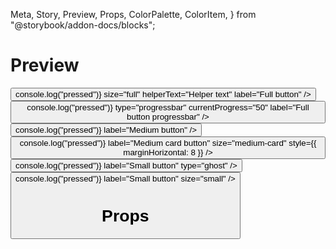   Meta,
  Story,
  Preview,
  Props,
  ColorPalette,
  ColorItem,
} from "@storybook/addon-docs/blocks";

<Meta title="Buttons" />

# Preview

<Preview>
  <Story
    name="CTA"
    parameters={{
      design: {
        type: "figma",
        url:
          "https://www.figma.com/file/7Sh8nuwN3NqpwMCoOUPu9G/Styleguide-Test?node-id=104%3A525",
      },
    }}
  >
    <View style={{ alignItems: "center" }}>
      <View
        style={{
          height: 600,
          marginBottom: 200,
          justifyContent: "space-evenly",
          width: 900,
          borderWidth: 2,
          borderColor: "grey",
          paddingHorizontal: 16,
        }}
      >
        <Button
          onPress={() => console.log("pressed")}
          size="full"
          helperText="Helper text"
          label="Full button"
        />
        <Button
          onPress={() => console.log("pressed")}
          type="progressbar"
          currentProgress="50"
          label="Full button progressbar"
        />
        <Button onPress={() => console.log("pressed")} label="Medium button" />
        <Button
          onPress={() => console.log("pressed")}
          label="Medium card button"
          size="medium-card"
          style={{ marginHorizontal: 8 }}
        />
        <Button
          onPress={() => console.log("pressed")}
          label="Small button"
          type="ghost"
        />
        <Button
          onPress={() => console.log("pressed")}
          label="Small button"
          size="small"
        />
      </View>
    </View>
  </Story>
</Preview>

# Props

<Props of={Button} />

